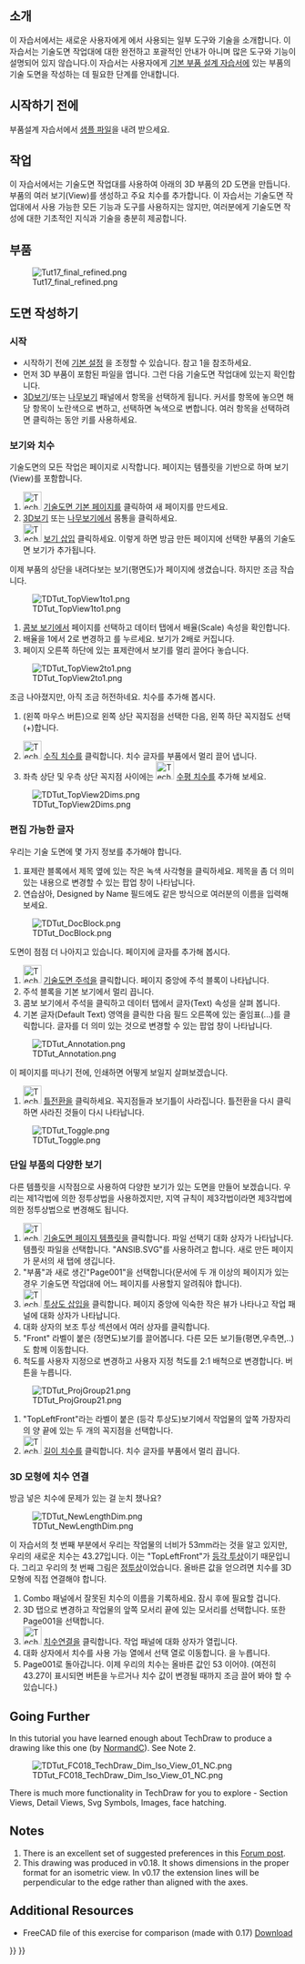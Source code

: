 <languages/>

{{TutorialInfo
|Topic=모형작업
|Level=초보자
|Author=[[User:WandererFan|WandererFan]]
|Time=1시간 미만
|FCVersion=0.17 이상
|Files=[https://github.com/FreeCAD/Examples/blob/master/Basic_Part_Design_Tutorial_Example_017_Files/Basic_Part_Design_Tutorial_017.fcstd?raw=true Basic Part Design for v0.17 Sample]<br />[https://github.com/FreeCAD/Examples/blob/master/Basic_TechDraw_Tutorial_Example_Files/Basic_TechDraw_Tutorial.fcstd?raw=true Basic TechDraw Tutorial Sample]
}}

<span id="Introduction"></span>
==소개==

이 자습서에서는 새로운 사용자에게 {{KEY|[[Image:Workbench_TechDraw.svg|24px]] [[TechDraw_Workbench/ko|기술 도면(TechDraw) 작업대]]}}에서 사용되는 일부 도구와 기술을 소개합니다. 이 자습서는 기술도면 작업대에 대한 완전하고 포괄적인 안내가 아니며 많은 도구와 기능이 설명되어 있지 않습니다.이 자습서는 사용자에게 [[Basic_Part_Design_Tutorial/ko|기본 부품 설계 자습서]]에 있는 부품의 기술 도면을 작성하는 데 필요한 단계를 안내합니다.

<span id="Before_You_Begin"></span>
== 시작하기 전에 ==

부품설계 자습서에서 [https://github.com/FreeCAD/Examples/blob/master/Basic_Part_Design_Tutorial_Example_017_Files/Basic_Part_Design_Tutorial_017.fcstd?raw=true 샘플 파일]을 내려 받으세요. 

<span id="The_Task"></span>
== 작업 ==

이 자습서에서는 기술도면 작업대를 사용하여 아래의 3D 부품의 2D 도면을 만듭니다. 부품의 여러 보기(View)를 생성하고 주요 치수를 추가합니다. 이 자습서는 기술도면 작업대에서 사용 가능한 모든 기능과 도구를 사용하지는 않지만, 여러분에게 기술도면 작성에 대한 기초적인 지식과 기술을 충분히 제공합니다. 

<span id="The_Part"></span>
== 부품 ==

[[Image:Tut17_final_refined.png|center]]

<span id="Creating_a_Drawing"></span>
== 도면 작성하기 ==

<span id="Startup"></span>
===시작===

* 시작하기 전에 [[TechDraw_Preferences/ko|기본 설정]] 을 조정할 수 있습니다. 참고 1을 참조하세요.
* 먼저 3D 부품이 포함된 파일을 엽니다. 그런 다음 기술도면 작업대에 있는지 확인합니다.
* [[3D_view/ko|3D보기]]/또는 [[Tree_view/ko|나무보기]] 패널에서 항목을 선택하게 됩니다.  커서를 항목에 놓으면 해당 항목이 노란색으로 변하고, 선택하면 녹색으로 변합니다. 여러 항목을 선택하려면 클릭하는 동안 {{KEY|Ctrl}} 키를 사용하세요.

<span id="Views_and_Dimensions"></span>
===보기와 치수===

기술도면의 모든 작업은 페이지로 시작합니다. 페이지는 템플릿을 기반으로 하며 보기(View)를 포함합니다.
# [[Image:TechDraw_PageDefault.svg|32px]] [[TechDraw_PageDefault/ko|기술도면 기본 페이지]]를 클릭하여 새 페이지를 만드세요.
# [[3D_view/ko|3D보기]] 또는 [[Tree_view/ko|나무보기]]에서 몸통을 클릭하세요.
# [[Image:TechDraw_View.svg|32px]] [[TechDraw_View/ko|보기 삽입]] 클릭하세요. 이렇게 하면 방금 만든 페이지에 선택한 부품의 기술도면 보기가 추가됩니다.

이제 부품의 상단을 내려다보는 보기(평면도)가 페이지에 생겼습니다. 하지만 조금 작습니다. 

[[Image:TDTut_TopView1to1.png|center]]

# [[Combo_view/ko|콤보 보기]]에서 페이지를 선택하고 데이터 탭에서 배율(Scale) 속성을 확인합니다.
# 배율을 1에서 2로 변경하고 {{KEY|Enter}}를 누르세요. 보기가 2배로 커집니다.
# 페이지 오른쪽 하단에 있는 표제란에서 보기를 멀리 끌어다 놓습니다.

[[Image:TDTut_TopView2to1.png|center]]

조금 나아졌지만, 아직 조금 허전하네요. 치수를 추가해 봅시다.
# {{KEY|LMB}}(왼쪽 마우스 버튼)으로 왼쪽 상단 꼭지점을 선택한 다음, 왼쪽 하단 꼭지점도 선택({{KEY|Ctrl}}+{{KEY|LMB}})합니다.
# [[Image:TechDraw_VerticalDimension.svg|32px]] [[TechDraw_VerticalDimension/ko|수직 치수]]를 클릭합니다. 치수 글자를 부품에서 멀리 끌어 냅니다.
# 좌측 상단 및 우측 상단 꼭지점 사이에는 [[Image:TechDraw_HorizontalDimension.svg|32px]] [[TechDraw_HorizontalDimension/ko|수평 치수]]를 추가해 보세요.

[[Image:TDTut_TopView2Dims.png|center]]

<span id="Editable_Text"></span>
===편집 가능한 글자===

우리는 기술 도면에 몇 가지 정보를 추가해야 합니다.

# 표제란 블록에서 제목 옆에 있는 작은 녹색 사각형을 클릭하세요. 제목을 좀 더 의미 있는 내용으로 변경할 수 있는 팝업 창이 나타납니다.
# 연습삼아, Designed by Name 필드에도 같은 방식으로 여러분의 이름을 입력해 보세요. 

[[Image:TDTut_DocBlock.png|center]]

도면이 점점 더 나아지고 있습니다. 페이지에 글자를 추가해 봅시다. 

# [[Image:TechDraw_Annotation.svg|32px]] [[TechDraw_Annotation/ko|기술도면 주석]]을 클릭합니다. 페이지 중앙에 주석 블록이 나타납니다.
# 주석 블록을 기본 보기에서 멀리 끕니다.
# 콤보 보기에서 주석을 클릭하고 데이터 탭에서 글자(Text) 속성을 살펴 봅니다.
#기본 글자(Default Text) 영역을 클릭한 다음 필드 오른쪽에 있는 줄임표(...)를 클릭합니다. 글자를 더 의미 있는 것으로 변경할 수 있는 팝업 창이 나타납니다. 

[[Image:TDTut_Annotation.png|center]]

이 페이지를 떠나기 전에, 인쇄하면 어떻게 보일지 살펴보겠습니다.

# [[Image:TechDraw_ToggleFrame.svg|32px]] [[TechDraw_ToggleFrame/ko|틀전환]]을 클릭하세요. 꼭지점들과 보기틀이 사라집니다. 틀전환을 다시 클릭하면 사라진 것들이 다시 나타납니다. 

[[Image:TDTut_Toggle.png|center]]

<span id="Multiple_Views_of_a_Single_Part"></span>
=== 단일 부품의 다양한 보기 ===

다른 템플릿을 시작점으로 사용하여 다양한 보기가 있는 도면을 만들어 보겠습니다. 우리는 제1각법에 의한 정투상법을 사용하겠지만, 지역 규칙이 제3각법이라면 제3각법에 의한 정투상법으로 변경해도 됩니다. 

# [[Image:TechDraw_PageTemplate.svg|32px]] [[TechDraw_PageTemplate/ko|기술도면 페이지 템플릿]]을 클릭합니다. 파일 선택기 대화 상자가 나타납니다. 템플릿 파일을 선택합니다. "ANSIB.SVG"를 사용하려고 합니다. 새로 만든 페이지가 문서의 새 탭에 생깁니다.
# "부품"과 새로 생긴"Page001"을 선택합니다(문서에 두 개 이상의 페이지가 있는 경우 기술도면 작업대에 어느 페이지를 사용할지 알려줘야 합니다).
# [[Image:TechDraw_ProjectionGroup.svg|32px]] [[TechDraw_ProjectionGroup/ko|투상도 삽입]]을 클릭합니다. 페이지 중앙에 익숙한 작은 뷰가 나타나고 작업 패널에 대화 상자가 나타납니다.
# 대화 상자의 보조 투상 섹션에서 여러 상자를 클릭합니다.
# "Front" 라벨이 붙은 (정면도)보기를 끌어봅니다. 다른 모든 보기들(평면,우측면,..)도 함께 이동합니다.
# 척도를 사용자 지정으로 변경하고 사용자 지정 척도를  2:1 배척으로 변경합니다. {{Button|확인}} 버튼을 누릅니다.

[[Image:TDTut_ProjGroup21.png|center]]

# "TopLeftFront"라는 라벨이 붙은 (등각 투상도)보기에서 작업물의 앞쪽 가장자리의 양 끝에 있는 두 개의 꼭지점을 선택합니다.
# [[Image:TechDraw_LengthDimension.svg|32px]] [[TechDraw_LengthDimension/ko|길이 치수]]를 클릭합니다. 치수 글자를 부품에서 멀리 끕니다.

<span id="Linking_Dimensions_to_3D_Model"></span>
===3D 모형에 치수 연결===

방금 넣은 치수에 문제가 있는 걸 눈치 챘나요? 

[[Image:TDTut_NewLengthDim.png|center]]

이 자습서의 첫 번째 부분에서 우리는 작업물의 너비가 53mm라는 것을 알고 있지만, 우리의 새로운 치수는 43.27입니다. 이는 "TopLeftFront"가 [https://en.wikipedia.org/wiki/Isometric_projection 등각 투상]이기 때문입니다. 그리고 우리의 첫 번째 그림은 [https://en.wikipedia.org/wiki/Orthographic_projection 정투상]이었습니다. 올바른 값을 얻으려면 치수를 3D 모형에 직접 연결해야 합니다. 

# Combo 패널에서 잘못된 치수의 이름을 기록하세요. 잠시 후에 필요할 겁니다.
# 3D 탭으로 변경하고 작업물의 앞쪽 모서리 끝에 있는 모서리를 선택합니다. 또한 Page001을 선택합니다.
# [[Image:TechDraw_LinkDimension.svg|32px]] [[TechDraw_LinkDimension/ko|치수연결]]을 클릭합니다. 작업 패널에 대화 상자가 열립니다.
# 대화 상자에서 치수를 사용 가능 열에서 선택 열로 이동합니다. {{Button|확인}}을 누릅니다.
# Page001로 돌아갑니다. 이제 우리의 치수는 올바른 값인 53 이어야. (여전히 43.27이 표시되면 {{Button|Recompute}} 버튼을 누르거나 치수 값이 변경될 때까지 조금 끌어 봐야 할 수 있습니다.)

== Going Further ==

In this tutorial you have learned enough about TechDraw to produce a drawing like this one (by [[User:Normandc|NormandC]]). See Note 2.

[[Image:TDTut_FC018_TechDraw_Dim_Iso_View_01_NC.png|center]]


There is much more functionality in TechDraw for you to explore - Section Views, Detail Views, Svg Symbols, Images, face hatching.

== Notes ==

# There is an excellent set of suggested preferences in this [https://www.forum.freecadweb.org/viewtopic.php?f=3&t=30083#p248189 Forum post].
# This drawing was produced in v0.18. It shows dimensions in the proper format for an isometric view. In v0.17 the extension lines will be perpendicular to the edge rather than aligned with the axes. 

== Additional Resources ==

*FreeCAD file of this exercise for comparison (made with 0.17) [https://github.com/FreeCAD/Examples/blob/master/Basic_TechDraw_Tutorial_Example_Files/Basic_TechDraw_Tutorial.fcstd?raw=true Download]


{{TechDraw Tools navi{{#translation:}}}}
{{Userdocnavi{{#translation:}}}}